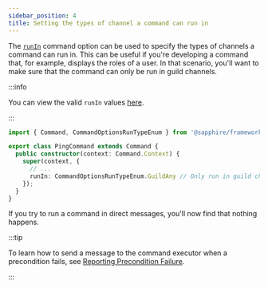 ```yaml
---
sidebar_position: 4
title: Setting the types of channel a command can run in
---
```


The [`runIn`][runin] command option can be used to specify the types of channels a command can run in. This can be
useful if you're developing a command that, for example, displays the roles of a user. In that scenario, you'll want to
make sure that the command can only be run in guild channels.

:::info

You can view the valid `runIn` values [here][runintypes].

:::

```typescript ts2esm2cjs|{7}|{7}
import { Command, CommandOptionsRunTypeEnum } from '@sapphire/framework';

export class PingCommand extends Command {
  public constructor(context: Command.Context) {
    super(context, {
      // ...
      runIn: CommandOptionsRunTypeEnum.GuildAny // Only run in guild channels
    });
  }
}
```

If you try to run a command in direct messages, you'll now find that nothing happens.

:::tip

To learn how to send a message to the command executor when a precondition fails, see [Reporting Precondition
Failure][reporting-precondition-failure].

:::

[runin]: ../../Documentation/sapphire-framework/interface/CommandOptions#runin
[runintypes]: ../../Documentation/sapphire-framework/enum/CommandOptionsRunTypeEnum
[reporting-precondition-failure]: ./reporting-precondition-failure

